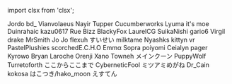 ﻿import clsx from 'clsx';


<!-- Reminder that not only HTML chars have to be escaped, MDX chars also need to be (such as a space followed by an underscore). -->
<Patronelt k="10" ias="1" sp="1" >Jordo</Patronelt> <Patronelt k="5" ias="1" sp="1" >bd&#0095;</Patronelt> <Patronelt k="3" ias="1" sp="1" >Vianvolaeus</Patronelt> <Patronelt k="3" ias="1" sp="1" >Nayir</Patronelt> <Patronelt k="3" ias="1" sp="0" >Tupper </Patronelt> 
<Patronelt k="3" ias="1" sp="0" >Cucumberworks</Patronelt> <Patronelt k="2" ias="1" sp="1" >Lyuma</Patronelt> <Patronelt k="2" ias="1" sp="1" >it&#0039;s moe</Patronelt> <Patronelt k="2" ias="1" sp="1" >Duinrahaic</Patronelt> <Patronelt k="2" ias="1" sp="1" >kazu0617</Patronelt> 
<Patronelt k="2" ias="1" sp="1" >Rue</Patronelt> <Patronelt k="2" ias="1" sp="1" >Bizz </Patronelt> <Patronelt k="2" ias="1" sp="1" >BlackyFox</Patronelt> <Patronelt k="2" ias="1" sp="0" >LaurelCG</Patronelt> <Patronelt k="2" ias="1" sp="0" >SuikaNishi </Patronelt> 
<Patronelt k="2" ias="1" sp="0" >gario6</Patronelt> <Patronelt k="2" ias="1" sp="0" >Virgil drake</Patronelt> <Patronelt k="2" ias="1" sp="0" >MrSmith</Patronelt> <Patronelt k="2" ias="1" sp="0" >Jo Jo</Patronelt> <Patronelt k="2" ias="1" sp="0" >flexuh </Patronelt> 
<Patronelt k="2" ias="1" sp="0" >すいせい</Patronelt> <Patronelt k="2" ias="1" sp="0" >milktame</Patronelt> <Patronelt k="2" ias="1" sp="0" >Nyashks</Patronelt> <Patronelt k="2" ias="1" sp="0" >kittyn vr</Patronelt> <Patronelt k="2" ias="1" sp="0" >PastelPlushies</Patronelt> 
<Patronelt k="2" ias="1" sp="0" >scorchedE&#0046;C&#0046;H&#0046;O</Patronelt> <Patronelt k="2" ias="1" sp="0" >Emmα</Patronelt> <Patronelt k="2" ias="1" sp="0" >Sopra</Patronelt> <Patronelt k="2" ias="1" sp="0" >poiyomi</Patronelt> <Patronelt k="2" ias="1" sp="0" >Ceialyn</Patronelt> 
<Patronelt k="2" ias="1" sp="0" >pager</Patronelt> <Patronelt k="2" ias="1" sp="0" >Kyrowo</Patronelt> <Patronelt k="2" ias="1" sp="0" >Bryan Laroche</Patronelt> <Patronelt k="2" ias="1" sp="0" >Orenji</Patronelt> <Patronelt k="2" ias="1" sp="0" >Xano</Patronelt> 
<Patronelt k="0" ias="1" sp="1" >Towneh</Patronelt> <Patronelt k="0" ias="0" sp="1" >メインクーン</Patronelt> <Patronelt k="0" ias="0" sp="1" >PuppyWolf</Patronelt> <Patronelt k="0" ias="1" sp="1" >Turretoforth </Patronelt> <Patronelt k="0" ias="1" sp="1" >ここからここまで</Patronelt> 
<Patronelt k="0" ias="1" sp="1" >CyberneticFool</Patronelt> <Patronelt k="0" ias="0" sp="1" >ミツアミめがね</Patronelt> <Patronelt k="0" ias="1" sp="1" >Dr&#0095;Cain</Patronelt> <Patronelt k="0" ias="0" sp="1" >kokosa </Patronelt> <Patronelt k="0" ias="1" sp="1" >はこつき&#0047;hako&#0095;moon</Patronelt> 
<Patronelt k="0" ias="1" sp="1" >えすてん</Patronelt> 